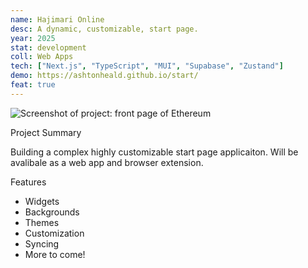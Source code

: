 ```yaml
---
name: Hajimari Online
desc: A dynamic, customizable, start page.
year: 2025
stat: development
coll: Web Apps
tech: ["Next.js", "TypeScript", "MUI", "Supabase", "Zustand"]
demo: https://ashtonheald.github.io/start/
feat: true
---
```



![Screenshot of project: front page of Ethereum ](https://ashtonheald.github.io/start/screenshot1.webp)

<SectionHeading>Project Summary</SectionHeading>

Building a complex highly customizable start page applicaiton. Will be avalibale as a web app and browser extension.

<SectionHeading>Features</SectionHeading>

- Widgets
- Backgrounds
- Themes
- Customization
- Syncing
- More to come!
